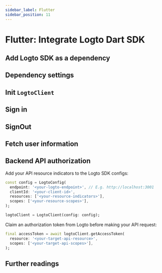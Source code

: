 ```yaml
---
sidebar_label: Flutter
sidebar_position: 11
---
```



# Flutter: Integrate Logto Dart SDK

<AppNote type="Native App" />

## Add Logto SDK as a dependency

<AddSdk />

## Dependency settings

<Dependency />

## Init `LogtoClient`

<InitClient />

## Sign in

<ImplementSignIn />

## SignOut

<ImplementSignOut />

## Fetch user information

<FetchUserInformation apiCodeFragment="logtoClient.getUserInfo()" />

## Backend API authorization

Add your API resource indicators to the Logto SDK configs:

```dart
const config = LogtoConfig(
  endpoint: '<your-logto-endpoint>', // E.g. http://localhost:3001
  clientId: '<your-client-id>',
  resources: ['<your-resource-indicators>'],
  scopes: ['<your-resource-scopes>'],
);

logtoClient = LogtoClient(config: config);
```

Claim an authorization token from Logto before making your API request:

```dart
final accessToken = await logtoClient.getAccessToken(
  resource: '<your-target-api-resource>',
  scopes: ['<your-target-api-scopes>'],
);
```

<ApplyAuthorizationToken />

## Further readings

<FurtherReadings />
